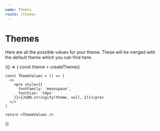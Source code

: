 ```yaml
---
name: Themes
route: /themes
---
```



# Themes

Here are all the possible values for your theme. These will be merged with the default theme which you can find here:

<Playground>
  {() => {
    const theme = createTheme()

    const ThemeValues = () => (
      <>
        <pre style={{
          fontFamily: 'monospace',
          fontSize: '14px'
        }}>{JSON.stringify(theme, null, 2)}</pre>
      </>
    )

    return <ThemeValues />

}}

</Playground>
